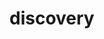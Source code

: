 # discovery


<ul className="grid grid-cols-1 md:grid-cols-2 lg:grid-cols-3 xl:grid-cols-4 gap-4 -ml-6">
<ReferenceCard
    title="Active"
    description="Get the most active ETFs"
    url="/platform/reference/etf/discovery/active"
    chevron={false}
/>
<ReferenceCard
    title="Gainers"
    description="Get the top ETF gainers"
    url="/platform/reference/etf/discovery/gainers"
    chevron={false}
/>
<ReferenceCard
    title="Losers"
    description="Get the top ETF losers"
    url="/platform/reference/etf/discovery/losers"
    chevron={false}
/>
</ul>
